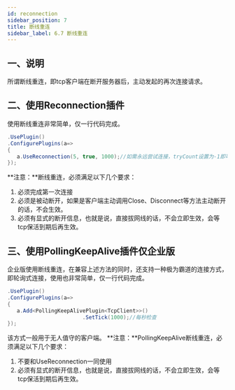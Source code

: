 ```yaml
---
id: reconnection
sidebar_position: 7
title: 断线重连
sidebar_label: 6.7 断线重连
---
```


## 一、说明
所谓断线重连，即tcp客户端在断开服务器后，主动发起的再次连接请求。

## 二、使用Reconnection插件
使用断线重连非常简单，仅一行代码完成。
```csharp
.UsePlugin()
.ConfigurePlugins(a=> 
{
   a.UseReconnection(5, true, 1000);//如需永远尝试连接，tryCount设置为-1即可。
});
```
**注意：**断线重连，必须满足以下几个要求：

1. 必须完成第一次连接
2. 必须是被动断开，如果是客户端主动调用Close、Disconnect等方法主动断开的话，不会生效。
3. 必须有显式的断开信息，也就是说，直接拔网线的话，不会立即生效，会等tcp保活到期后再生效。



## 三、使用PollingKeepAlive插件仅企业版
企业版使用断线重连，在兼容上述方法的同时，还支持一种极为霸道的连接方式，即轮询式连接，使用也非常简单，仅一行代码完成。
```csharp
.UsePlugin()
.ConfigurePlugins(a=> 
{
   a.Add<PollingKeepAlivePlugin<TcpClient>>()
                        .SetTick(1000);//每秒检查
});
```
该方式一般用于无人值守的客户端。
**注意：**PollingKeepAlive断线重连，必须满足以下几个要求：

1. 不要和UseReconnection一同使用
2. 必须有显式的断开信息，也就是说，直接拔网线的话，不会立即生效，会等tcp保活到期后再生效。
